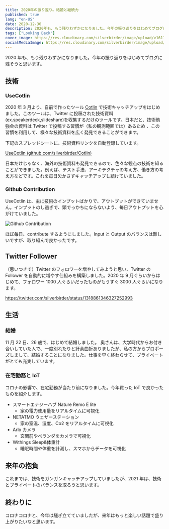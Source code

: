 ```yaml
---
title: 2020年の振り返り。結婚と継続力
published: true
lang: "en-US"
date: 2020-12-30
description: 2020年も、もう残りわずかになりました。今年の振り返りをはじめてブログに残そうと思います。
tags: ["Looking Back"]
cover_image: https://res.cloudinary.com/silverbirder/image/upload/v1611128736/silver-birder.github.io/assets/logo.png
socialMediaImage: https://res.cloudinary.com/silverbirder/image/upload/v1611128736/silver-birder.github.io/assets/logo.png
---
```



2020 年も、もう残りわずかになりました。今年の振り返りをはじめてブログに残そうと思います。

## 技術

### UseCotlin

2020 年 3 月より、自前で作ったツール [Cotlin](https://github.com/silverbirder/Cotlin) で技術キャッチアップをはじめました。このツールは、Twitter に投稿された技術資料(ex.speakerdeck,slideshare)を収集するだけのツールです。日本だと、技術勉強会の資料は Twitter で投稿する習慣が（私の観測範囲では）あるため
、この習慣を利用して、様々な技術資料を広く発見できることができます。

下記のスプレッドシートに、技術資料リンクを自動登録しています。

[UseCotlin (github.com/silverbirder/Cotlin)](https://docs.google.com/spreadsheets/d/1IaJOw9-GdoHhz3D0CzvJfFitrmEN8KpgIleer9rmxiw/edit)

日本だけじゃなく、海外の技術資料も発見できるので、色々な観点の技術を知ることができました。例えば、テスト手法、アーキテクチャの考え方、働き方の考え方などです。これを毎日欠かさずキャッチアップし続けていました。

### Github Contribution

UseCotlin は、主に技術のインプットばかりで、アウトプットができていません。インプットのし過ぎで、頭でっかちにならないよう、毎日アウトプットを心がけていました。

<Image
  src="https://res.cloudinary.com/silverbirder/image/upload/v1614431446/silver-birder.github.io/blog/Github_Contribution.png"
  width={1200}
  height={216}
  layout="constrained"
  alt="Github Contribution"
/>

ほぼ毎日、contribute するようにしました。Input と Output のバランスは難しいですが、取り組んで良かったです。

## Twitter Follower

（思いつきで）Twitter のフォロワーを増やしてみようと思い、Twitter の Follower を自動的に増やす仕組みを構築しました。2020 年 9 月ぐらいからはじめて、フォロワー 1000 人ぐらいだったものがもうすぐ 3000 人ぐらいになります。

https://twitter.com/silverbirder/status/1318861346327252993

## 生活

### 結婚

11 月 22 日、26 歳で、はじめて結婚しました。
奥さんは、大学時代からお付き合いしていた人で、一度別れたりと紆余曲折ありましたが、私の方からプロポーズしまして、結婚することになりました。仕事を早く終わらせて、プライベートがとても充実しています。

### 在宅勤務と IoT

コロナの影響で、在宅勤務が当たり前になりました。今年買った IoT で良かったものを紹介します。

- スマートエナジーハブ Nature Remo E lite
  - 家の電力使用量をリアルタイムに可視化
- NETATMO ウェザーステーション
  - 家の室温、湿度、Co2 をリアルタイムに可視化
- Arlo カメラ
  - 玄関前やベランダをカメラで可視化
- Withings Sleep&体重計
  - 睡眠時間や体重を計測し、スマホからデータを可視化

## 来年の抱負

これまでは、技術をガンガンキャッチアップしていましたが、2021 年は、技術とプライベートのバランスを取ろうと思います。

## 終わりに

コロナコロナと、今年は騒ぎ立てていましたが、来年はもっと楽しい話題で盛り上がりたいなと思います。
